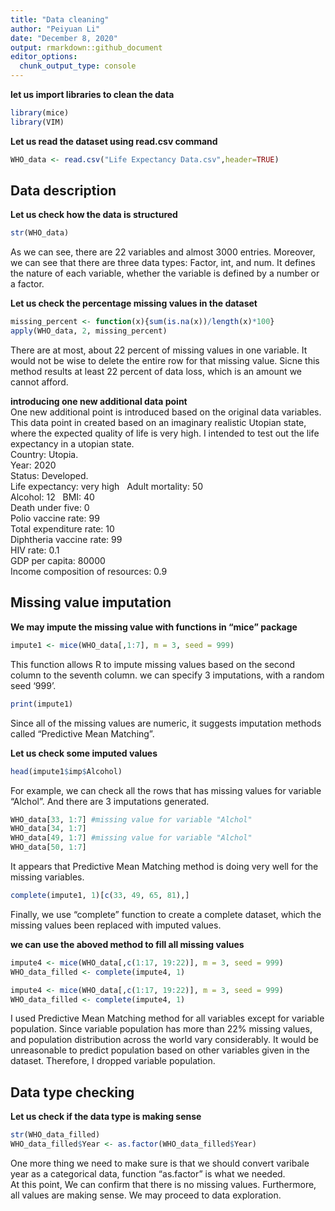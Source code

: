 ```yaml
---
title: "Data cleaning"
author: "Peiyuan Li"
date: "December 8, 2020"
output: rmarkdown::github_document
editor_options: 
  chunk_output_type: console
---
```

**let us import libraries to clean the data**
```r
library(mice)
library(VIM)
```

**Let us read the dataset using read.csv command**
```r
WHO_data <- read.csv("Life Expectancy Data.csv",header=TRUE)
```

## **Data description**
**Let us check how the data is structured**
```r
str(WHO_data)
```
As we can see, there are 22 variables and almost 3000 entries. Moreover, we can see that there are three data types: Factor, int, and num. It defines the nature of each variable, whether the variable is defined by a number or a factor.\

**Let us check the percentage missing values in the dataset**
```r
missing_percent <- function(x){sum(is.na(x))/length(x)*100}
apply(WHO_data, 2, missing_percent)
```
There are at most, about 22 percent of missing values in one variable. It would not be wise to delete the entire row for that missing value. Sicne this method results at least 22 percent of data loss, which is an amount we cannot afford.\

**introducing one new additional data point** \
One new additional point is introduced based on the original data variables. This data point in created based on an imaginary realistic Utopian state, where the expected quality of life is very high. I intended to test out the life expectancy in a utopian state.\
Country: Utopia.\
Year: 2020 \
Status: Developed.\
Life expectancy: very high \ 
Adult mortality: 50 \
Alcohol: 12 \ 
BMI: 40 \
Death under five: 0 \
Polio vaccine rate: 99 \
Total expenditure rate: 10 \
Diphtheria vaccine rate: 99 \
HIV rate: 0.1 \
GDP per capita: 80000 \
Income composition of resources: 0.9 \

## **Missing value imputation**
**We may impute the missing value with functions in "mice" package**
```r
impute1 <- mice(WHO_data[,1:7], m = 3, seed = 999)
```
This function allows R to impute missing values based on the second column to the seventh column. we can specify 3 imputations, with a random seed '999'.\
```r
print(impute1)
```
Since all of the missing values are numeric, it suggests imputation methods called "Predictive Mean Matching".\

**Let us check some imputed values**
```r
head(impute1$imp$Alcohol)
```
For example, we can check all the rows that has missing values for variable "Alchol". And there are 3 imputations generated.\
```r
WHO_data[33, 1:7] #missing value for variable "Alchol"
WHO_data[34, 1:7]
WHO_data[49, 1:7] #missing value for variable "Alchol"
WHO_data[50, 1:7]
```
It appears that Predictive Mean Matching method is doing very well for the missing variables.\
```r
complete(impute1, 1)[c(33, 49, 65, 81),]
```
Finally, we use "complete" function to create a complete dataset, which the missing values been replaced with imputed values.\

**we can use the aboved method to fill all missing values**
```r
impute4 <- mice(WHO_data[,c(1:17, 19:22)], m = 3, seed = 999)
WHO_data_filled <- complete(impute4, 1)
```

```r
impute4 <- mice(WHO_data[,c(1:17, 19:22)], m = 3, seed = 999)
WHO_data_filled <- complete(impute4, 1)
```
I used Predictive Mean Matching method for all variables except for variable population. Since variable population has more than 22% missing values, and population distribution across the world vary considerably. It would be unreasonable to predict population based on other variables given in the dataset. Therefore, I dropped variable population.\

## **Data type checking**
**Let us check if the data type is making sense**
```r
str(WHO_data_filled)
WHO_data_filled$Year <- as.factor(WHO_data_filled$Year)
```
One more thing we need to make sure is that we should convert varibale year as a categorical data, function "as.factor" is what we needed.\
At this point, We can confirm that there is no missing values. Furthermore, all values are making sense. We may proceed to data exploration.
